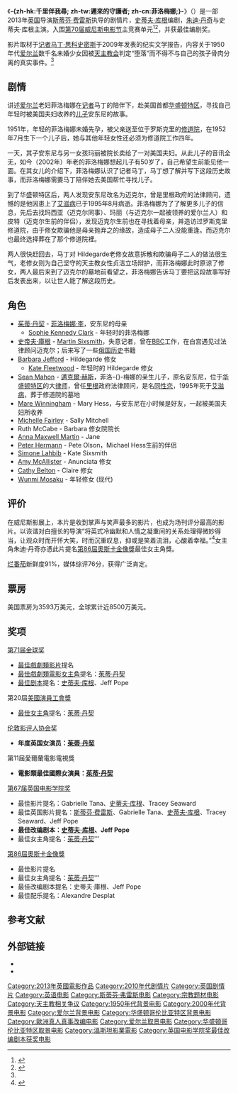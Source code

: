 {{noteTA
|T=zh-hk:千里伴我尋; zh-tw:遲來的守護者; zh-cn:菲洛梅娜;
|G1=Show
}}
{{Infobox film
| name           = -{zh-hk:千里伴我尋; zh-tw:遲來的守護者; zh-cn:菲洛梅娜;}-
| original_name  = {{lang|en|''Philomena''}}
| image          = Philomena poster.jpg
| caption        = 英国海报
| director       = [[斯蒂芬·费雷斯|斯蒂芬·费雷斯]]
| producer       = [[史蒂夫·库根|史蒂夫·库根]]
| writer         = 史蒂夫·库根<br>[[Jeff_Pope|Jeff Pope]]
| starring       = [[朱迪·丹奇|朱迪·丹奇]]<br>史蒂夫·库根
| music          = [[亞歷山大·戴斯培|亞歷山大·戴斯培]]
| cinematography = Robbie Ryan
| editing        = Valerio Bonelli
| studio         = {{Plain list | 
* [[Pathé|Pathé]]
* [[BBC_Films|BBC Films]]
* [[British_Film_Institute|British Film Institute]]
* [[Canal+|Canal+]]
* [[Cine+|Cine+]]
* [[Baby_Cow_Productions|Baby Cow Productions]]
* Magnolia Mae Films
}}
| distributor    = [[The_Weinstein_Company|The Weinstein Company]]
| released       = {{Film date|2013|8|31|威尼斯|2013|11|1|英国|2014|2|21|臺灣}}
| runtime        = 98 分钟
| country        = 英国
| language       = 英语
| budget         = 1200万美元
| gross          = $84,867,664
| cn_name        = 菲洛梅娜
| tw_name        = 遲來的守護者
| hk_name        = 千里伴我尋
}}

《'''-{zh-hk:千里伴我尋; zh-tw:遲來的守護者; zh-cn:菲洛梅娜;}-'''》（{{lang-en|''Philomena''}}）是一部2013年[[英国|英国]]导演[[斯蒂芬·费雷斯|斯蒂芬·费雷斯]]执导的剧情片，[[史蒂夫·库根|史蒂夫·库根]]编剧，[[朱迪·丹奇|朱迪·丹奇]]与史蒂夫·库根主演。入围[[第70届威尼斯电影节|第70届威尼斯电影节]]主竞赛单元<ref name="Venice">{{cite web |url=http://www.labiennale.org/en/cinema/70th-festival/line-up/off-sel/venezia70 |title=Venezia 70 |accessdate=2013-07-26 |work=labiennale |archive-date=2013-07-28 |archive-url=https://web.archive.org/web/20130728070816/http://www.labiennale.org/en/cinema/70th-festival/line-up/off-sel/venezia70 |dead-url=no }}</ref><ref name="Guardian">{{cite web |url=http://www.guardian.co.uk/film/2013/jul/25/venice-film-festival-2013-line-up/ |title=Venice film festival 2013: the full line-up |accessdate=2013-07-26 |work=The Guardian |archive-date=2013-07-25 |archive-url=https://web.archive.org/web/20130725191906/http://www.guardian.co.uk/film/2013/jul/25/venice-film-festival-2013-line-up |dead-url=no }}</ref>，并获最佳编剧奖。

影片取材于[[记者|记者]][[马丁·思科史密斯|马丁·思科史密斯]]于2009年发表的纪实文学报告，内容关于1950年代[[爱尔兰|爱尔兰]]数千名未婚少女因被[[天主教会|天主教会]]判定“堕落”而不得不与自己的孩子骨肉分离的真实事件。<ref name="幸福"/>

== 剧情 ==
讲述[[爱尔兰|爱尔兰]]老妇菲洛梅娜在[[记者|记者]]马丁的陪伴下，赴美国首都[[华盛顿特区|华盛顿特区]]，寻找自己年轻时被美国夫妇收养的[[儿子|儿子]]安东尼的故事。

1951年，年轻的菲洛梅娜未婚先孕，被父亲送至位于罗斯克里的[[修道院|修道院]]，在1952年7月生下一个儿子后，她与其他年轻女性还必须为修道院工作四年。

一天，其子安东尼与另一女孩玛丽被院长卖给了一对美国夫妇。从此儿子的音讯全无，如今（2002年）年老的菲洛梅娜想起儿子有50岁了，自己希望生前能见他一面。在其女儿的介绍下，菲洛梅娜认识了记者马丁，马丁想了解并写下这段历史故事，而菲洛梅娜需要马丁陪伴她去美国帮忙寻找儿子。

到了华盛顿特区后，两人发现安东尼改名为迈克尔，曾是里根政府的法律顾问，遗憾的是他因患上了[[艾滋病|艾滋病]]已于1995年8月病逝。菲洛梅娜为了了解更多儿子的信息，先后去找玛西亚（迈克尔同事）、玛丽（与迈克尔一起被领养的爱尔兰人）和皮特（迈克尔生前的伴侣），发现迈克尔生前也在寻找着母亲，并造访过罗斯克里修道院，由于修女欺骗他是母亲抛弃之的缘故，造成母子二人没能重逢。而迈克尔也最终选择葬在了那个修道院裡。

两人很快赶回去，马丁对 Hildegarde老修女故意拆散和欺骗母子二人的做法很生气，老修女则为自己坚守的天主教女性贞洁立场辩护，而菲洛梅娜此时原谅了修女，两人最后来到了迈克尔的墓地前看望之，菲洛梅娜告诉马丁要把这段故事写好后发表出来，以让世人能了解这段历史。

==角色==
* [[茱蒂·丹契|茱蒂·丹契]] - [[菲洛梅娜·李|菲洛梅娜·李]]，安东尼的母亲
**[[Sophie_Kennedy_Clark|Sophie Kennedy Clark]] - 年轻时的菲洛梅娜
* [[史帝夫·庫根|史帝夫·庫根]] - [[Martin_Sixsmith|Martin Sixsmith]]，失意记者，曾在[[BBC|BBC]]工作，在白宫遇见过法律顾问迈克尔；后来写了一些[[俄国历史|俄国历史]]书籍
* [[Barbara_Jefford|Barbara Jefford]] - Hildegarde 修女
** [[Kate_Fleetwood|Kate Fleetwood]] - 年轻时的 Hildegarde 修女
* [[Sean_Mahon|Sean Mahon]] - [[邁克爾·赫斯|邁克爾·赫斯]]，菲洛-{}-梅娜的亲生儿子，原名安东尼，位于[[华盛顿特区|华盛顿特区]]的大[[律师|律师]]，曾任[[里根|里根]]政府法律顾问，是名[[同性恋|同性恋]]，1995年死于[[艾滋病|艾滋病]]，葬于修道院的墓地
* [[Mare_Winningham|Mare Winningham]] - Mary Hess，与安东尼在小时候是好友，一起被美国夫妇所收养
* [[Michelle_Fairley|Michelle Fairley]] - Sally Mitchell
* Ruth McCabe -  Barbara 修女院院长
* [[Anna_Maxwell_Martin|Anna Maxwell Martin]] - Jane 
* [[Peter_Hermann|Peter Hermann]] - Pete Olson，Michael Hess生前的伴侣
* [[Simone_Lahbib|Simone Lahbib]] - Kate Sixsmith
* [[Amy_McAllister|Amy McAllister]] - Anunciata 修女
* [[Cathy_Belton|Cathy Belton]] - Claire 修女
* [[Wunmi_Mosaku|Wunmi Mosaku]] - 年轻修女 (现代)

== 评价 ==
在威尼斯影展上，本片是收到掌声与笑声最多的影片，也成为场刊评分最高的影片。以诙谐对白擅长的导演“将英式冷幽默和人情之凝重间的关系处理得微妙得当，让观众时而开怀大笑，时而沉重叹息，抑或是笑着流泪，心酸着幸福。”<ref name="幸福">{{cite web |url=http://ent.163.com/13/0902/08/97OMMT1U00034SD3.html |language= |title=《菲洛梅娜》：笑着流泪 心酸着幸福 |publisher=网易娱乐 |date=2013-09-02 |accessdate= |archive-date=2014-02-02 |archive-url=https://web.archive.org/web/20140202165059/http://ent.163.com/13/0902/08/97OMMT1U00034SD3.html |dead-url=no }}</ref>女主角朱迪·丹奇亦憑此片提名[[第86屆奧斯卡金像獎|第86屆奧斯卡金像獎]]最佳女主角獎。

[[烂番茄|烂番茄]]新鲜度91%，媒体综评76分，获得广泛肯定。

== 票房 ==
美国票房为3593万美元，全球累计近8500万美元。

== 奖项 ==
[[第71届金球奖|第71届金球奖]]
*[[金球獎最佳戲劇類影片|最佳戲劇類影片]]提名
*[[金球獎最佳戲劇類電影女主角|最佳戲劇類電影女主角]]提名：[[茱蒂·丹契|茱蒂·丹契]]
*[[金球獎最佳剧本|最佳剧本]]提名：[[史蒂夫·库根|史蒂夫·库根]]、Jeff Pope

第20屆[[美國演員工會獎|美國演員工會獎]]
*[[美國演員工會獎最佳女主角|最佳女主角]]提名：[[茱蒂·丹契|茱蒂·丹契]]

[[伦敦影评人协会奖|伦敦影评人协会奖]]
*'''年度英国女演员：[[茱蒂·丹契|茱蒂·丹契]]'''

第11屆愛爾蘭電影電視獎
*'''電影類最佳國際女演員：[[茱蒂·丹契|茱蒂·丹契]]'''

[[第67届英国电影学院奖|第67届英国电影学院奖]]
*最佳影片提名：Gabrielle Tana、[[史蒂夫·库根|史蒂夫·库根]]、Tracey Seaward 
*最佳英国影片提名：[[斯蒂芬·费雷斯|斯蒂芬·费雷斯]]、Gabrielle Tana、[[史蒂夫·库根|史蒂夫·库根]]、Tracey Seaward、Jeff Pope 
*'''最佳改编剧本：[[史蒂夫·库根|史蒂夫·库根]]、Jeff Pope'''
*最佳女主角提名：[[茱蒂·丹契|茱蒂·丹契]]'''

[[第86屆奧斯卡金像獎|第86屆奧斯卡金像獎]]
*最佳影片提名
*最佳女主角提名：[[茱蒂·丹契|茱蒂·丹契]]'''
*最佳改编剧本提名：史蒂夫·庫根、Jeff Pope
*最佳配乐提名：Alexandre Desplat

== 参考文献 ==
{{Reflist|2}}

== 外部链接 ==
* {{IMDb title|2431286|Philomena}}
* {{rotten-tomatoes|philomena|遲來的守護者}}

{{Stephen Frears}}
{{同志媒体奖大范围上映类最佳影片}}
{{DEFAULTSORT:Philomena}}
[[Category:2013年英國電影作品|Category:2013年英國電影作品]]
[[Category:2010年代剧情片|Category:2010年代剧情片]]
[[Category:英国剧情片|Category:英国剧情片]]
[[Category:英语电影|Category:英语电影]]
[[Category:斯蒂芬·弗雷斯电影|Category:斯蒂芬·弗雷斯电影]]
[[Category:宗教题材电影|Category:宗教题材电影]]
[[Category:天主教相关争议|Category:天主教相关争议]]
[[Category:1950年代背景电影|Category:1950年代背景电影]]
[[Category:2000年代背景电影|Category:2000年代背景电影]]
[[Category:爱尔兰背景电影|Category:爱尔兰背景电影]]
[[Category:华盛顿哥伦比亚特区背景电影|Category:华盛顿哥伦比亚特区背景电影]]
[[Category:歐洲真人真事改编电影|Category:歐洲真人真事改编电影]]
[[Category:爱尔兰取景电影|Category:爱尔兰取景电影]]
[[Category:华盛顿哥伦比亚特区取景电影|Category:华盛顿哥伦比亚特区取景电影]]
[[Category:溫斯坦影業電影|Category:溫斯坦影業電影]]
[[Category:英国电影学院奖最佳改编剧本获奖电影|Category:英国电影学院奖最佳改编剧本获奖电影]]